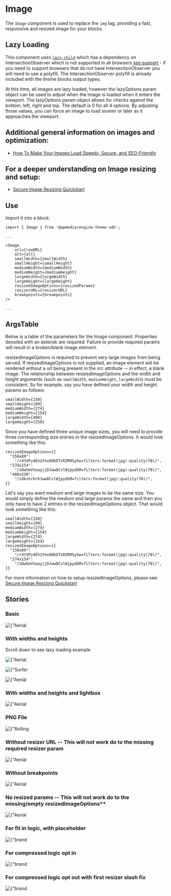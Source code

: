 
<Meta title="Image" component={Image} />

# Image

The `Image` component is used to replace the `img` tag, providing a fast, responsive and resized image for your blocks.

## Lazy Loading
This component uses [`lazy-child`](https://www.npmjs.com/package/lazy-child) which has a dependency on IntersectionObserver which is not supported in all browsers [see support](https://caniuse.com/#feat=intersectionobserver) - if you need to support browsers that do not have IntersectionObserver you will need to use a polyfill.
The IntersectionObserver polyfill is already included with the theme blocks output types.

At this time, all images are lazy loaded, however the lazyOptions param
object can be used to adjust when the image is loaded when it enters the viewport.  The lazyOptions param object allows for checks against the bottom, left, right and top.
The default is 0 for all 4 options. By adjusting those values, you can force an image to load sooner or later as it approaches the viewport.

## Additional general information on images and optimization:
- [How To Make Your Images Load Speedy, Secure, and SEO-Friendly](https://corecomponents.arcpublishing.com/alc/arc-products/pagebuilder/fusion/documentation/recipes/best-practices-images.md?version=2.6)

## For a deeper understanding on Image resizing and setup:
- [Secure Image Resizing Quickstart](https://corecomponents.arcpublishing.com/alc/arc-products/pagebuilder/fusion/documentation/recipes/secure-speedy-images.md?version=2.6)

## Use

Import it into a block:

```
import { Image } from '@wpmedia/engine-theme-sdk';

...

<Image
    url={rawURL}
    alt={alt}
    smallWidth={smallWidth}
    smallHeight={smallHeight}
    mediumWidth={mediumWidth}
    mediumHeight={mediumHeight}
    largeWidth={largeWidth}
    largeHeight={largeHeight}
    resizedImageOptions={resizedParams}
    resizerURL={resizerURL}
    breakpoints={breakpoints}
/>

...

```

## ArgsTable
Below is a table of the parameters for the Image component. Properties denoted with an asterisk are required. Failure to provide required params will result in a broken/blank image element.

resizedImageOptions is required to prevent very large images from being served. If resizedImageOptions is not
supplied, an image element will be rendered without a url being present in the src attribute -- in effect, a blank image.  The relationship between resizedImageOptions
and the width and height arguments (such as `smallWidth`, `mediumHeight`, `largeWidth`) must be consistent.  So for example, say you have defined your width and height params as follows:
```
smallWidth={158}
smallHeight={89}
mediumWidth={274}
mediumHeight={154}
largeWidth={400}
largeHeight={250}
```
Since you have defined three unique image sizes, you will need to provide three corresponding size entries in the resizedImageOptions.  It would look something like this:
```
resizedImageOptions={{
  "158x89":
    "/r4YXPy4Eh2thx80bDTxRZM9Syhw=filters:format(jpg):quality(70)/",
  "274x154":
    "/sDwhmVtwayjjDJww8CvlWjpydGM=filters:format(jpg):quality(70)/",
  "400x250":
    "/sdkshrbrhJww8CvlWjpydGM=filters:format(jpg):quality(70)/",
}}
```
Let's say you want medium and large images to be the same size.  You would simply define the medium and large params
the same and then you only have to have 2 entries in the resizedImageOptions object.  That would look something like this:
```
smallWidth={158}
smallHeight={89}
mediumWidth={274}
mediumHeight={154}
largeWidth={274}
largeHeight={154}
resizedImageOptions={{
  "158x89":
    "/r4YXPy4Eh2thx80bDTxRZM9Syhw=filters:format(jpg):quality(70)/",
  "274x154":
    "/sDwhmVtwayjjDJww8CvlWjpydGM=filters:format(jpg):quality(70)/",
}}
```
For more information on how to setup resizedImageOptions, please see: [Secure Image Resizing Quickstart](https://corecomponents.arcpublishing.com/alc/arc-products/pagebuilder/fusion/documentation/recipes/secure-speedy-images.md?version=2.6)

<ArgsTable of={Image} />

## Stories

### **Basic**
<Canvas>
  <Story name="Basic">
    <div>
      <Image
        url={
          "https://arc-anglerfish-arc2-prod-corecomponents.s3.amazonaws.com/public/37UMUNYNOVCEJDZW5SBKBXNMO4.jpg"
        }
        alt={"Aerial view of bridge"}
        smallWidth={158}
        smallHeight={89}
        mediumWidth={274}
        mediumHeight={154}
        largeWidth={274}
        largeHeight={154}
        resizedImageOptions={{
          "158x89":
            "/r4YXPy4Eh2thx80bDTxRZM9Syhw=filters:format(jpg):quality(70)/",
          "274x154":
            "/sDwhmVtwayjjDJww8CvlWjpydGM=filters:format(jpg):quality(70)/",
        }}
        resizerURL={
          "https://corecomponents-the-prophet-prod.cdn.arcpublishing.com/resizer"
        }
      />
    </div>
  </Story>
</Canvas>

### **With widths and heights**

<Canvas>
  <Story name="With widths and heights">
    <div>
      <p>Scroll down to see lazy loading example</p>
      <Image
        url={
          "https://arc-anglerfish-arc2-prod-corecomponents.s3.amazonaws.com/public/37UMUNYNOVCEJDZW5SBKBXNMO4.jpg"
        }
        alt={"Aerial view of bridge"}
        smallWidth={158}
        smallHeight={89}
        mediumWidth={274}
        mediumHeight={154}
        largeWidth={274}
        largeHeight={154}
        resizedImageOptions={{
          "158x89":
            "/r4YXPy4Eh2thx80bDTxRZM9Syhw=filters:format(jpg):quality(70)/",
          "274x154":
            "/sDwhmVtwayjjDJww8CvlWjpydGM=filters:format(jpg):quality(70)/",
        }}
        resizerURL={
          "https://corecomponents-the-prophet-prod.cdn.arcpublishing.com/resizer"
        }
        breakpoints={{
          small: 420,
          medium: 768,
          large: 992,
        }}
      />
      <p style={{ height: "150vh" }}></p>
      <Image
        url={
          "https://cloudfront-us-east-1.images.arcpublishing.com/corecomponents/P3V3THIJPVGUBLRIIYWKFHZTKA.jpg"
        }
        alt={"Surfer paddling out in the ocean"}
        smallWidth={800}
        smallHeight={600}
        mediumWidth={800}
        mediumHeight={600}
        largeWidth={800}
        largeHeight={600}
        resizedImageOptions={{
          "800x600":
            "/ncyEH4gZKt-brhaXCK_GfHw3I6Q=filters:format(jpg):quality(70)/",
        }}
        resizerURL={
          "https://corecomponents-the-prophet-prod.cdn.arcpublishing.com/resizer"
        }
        breakpoints={{
          small: 420,
          medium: 768,
          large: 992,
        }}
      />
      <p style={{ height: "150vh" }}></p>
      <Image
        url={
          "https://arc-anglerfish-arc2-prod-corecomponents.s3.amazonaws.com/public/37UMUNYNOVCEJDZW5SBKBXNMO4.jpg"
        }
        alt={"Aerial view of bridge"}
        smallWidth={158}
        smallHeight={89}
        mediumWidth={274}
        mediumHeight={154}
        largeWidth={274}
        largeHeight={154}
        resizedImageOptions={{
          "158x89":
            "/r4YXPy4Eh2thx80bDTxRZM9Syhw=filters:format(jpg):quality(70)/",
          "274x154":
            "/sDwhmVtwayjjDJww8CvlWjpydGM=filters:format(jpg):quality(70)/",
        }}
        resizerURL={
          "https://corecomponents-the-prophet-prod.cdn.arcpublishing.com/resizer"
        }
        breakpoints={{
          small: 420,
          medium: 768,
          large: 992,
        }}
      />
    </div>
  </Story>
</Canvas>

### **With widths and heights and lightbox**

<Canvas>
  <Story name="With widths, heights and lightbox">
    <Image
      url={
        "https://arc-anglerfish-arc2-prod-corecomponents.s3.amazonaws.com/public/37UMUNYNOVCEJDZW5SBKBXNMO4.jpg"
      }
      alt={"Aerial view of bridge"}
      smallWidth={158}
      smallHeight={89}
      mediumWidth={274}
      mediumHeight={154}
      largeWidth={274}
      largeHeight={154}
      resizedImageOptions={{
        "158x89":
          "/r4YXPy4Eh2thx80bDTxRZM9Syhw=filters:format(jpg):quality(70)/",
        "274x154":
          "/sDwhmVtwayjjDJww8CvlWjpydGM=filters:format(jpg):quality(70)/",
      }}
      resizerURL={
        "https://corecomponents-the-prophet-prod.cdn.arcpublishing.com/resizer"
      }
      breakpoints={{
        small: 420,
        medium: 768,
        large: 992,
      }}
      lightBoxWidth={274}
      lightBoxHeight={154}
    />
  </Story>
</Canvas>

### **PNG** File
<Canvas>
  <Story name="Transparent png file">
    <Image
      url={
        "https://s3.amazonaws.com/arc-authors/corecomponents/ddb98950-f6c6-4362-8cf0-5faf0001609a.png"
      }
      alt={"Rolling Dice"}
      smallWidth={158}
      smallHeight={89}
      mediumWidth={158}
      mediumHeight={89}
      largeWidth={158}
      largeHeight={89}
      resizedImageOptions={{
        "158x89":
          "BdkyX5wvprEpd8N4tFJxP_fdLfM=filters:format(png):quality(70)/",
      }}
      resizerURL={"https://corecomponents-the-prophet-prod.cdn.arcpublishing.com/resizer"}
      breakpoints={{
        small: 420,
        medium: 768,
        large: 992,
      }}
      lightBoxWidth={158}
      lightBoxHeight={89}
    />
  </Story>
</Canvas>

### **Without resizer URL -- This will not work do to the missing required resizer param**

<Canvas>
  <Story name="Without resizer URL">
    <Image
      url={
        "https://arc-anglerfish-arc2-prod-corecomponents.s3.amazonaws.com/public/37UMUNYNOVCEJDZW5SBKBXNMO4.jpg"
      }
      alt={"Aerial view of bridge"}
      smallWidth={158}
      smallHeight={89}
      mediumWidth={274}
      mediumHeight={154}
      largeWidth={274}
      largeHeight={154}
      resizedImageOptions={{
        "158x89":
          "/r4YXPy4Eh2thx80bDTxRZM9Syhw=filters:format(jpg):quality(70)/",
        "274x154":
          "/sDwhmVtwayjjDJww8CvlWjpydGM=filters:format(jpg):quality(70)/",
      }}
      resizerURL={""}
      breakpoints={{
        small: 420,
        medium: 768,
        large: 992,
      }}
      lightBoxWidth={274}
      lightBoxHeight={154}
    />
  </Story>
</Canvas>

### **Without breakpoints**

<Canvas>
  <Story name="Without breakpoints">
    <Image
      url={
        "https://arc-anglerfish-arc2-prod-corecomponents.s3.amazonaws.com/public/37UMUNYNOVCEJDZW5SBKBXNMO4.jpg"
      }
      alt={"Aerial view of bridge"}
      smallWidth={158}
      smallHeight={89}
      mediumWidth={274}
      mediumHeight={154}
      largeWidth={274}
      largeHeight={154}
      resizedImageOptions={{
        "158x89":
          "/r4YXPy4Eh2thx80bDTxRZM9Syhw=filters:format(jpg):quality(70)/",
        "274x154":
          "/sDwhmVtwayjjDJww8CvlWjpydGM=filters:format(jpg):quality(70)/",
      }}
      resizerURL={
        "https://corecomponents-the-prophet-prod.cdn.arcpublishing.com/resizer"
      }
      breakpoints={{}}
      lightBoxWidth={274}
      lightBoxHeight={154}
    />
  </Story>
</Canvas>

### **No resized params -- This will not work do to the missing/empty resizedImageOptions****

<Canvas>
  <Story name="No resized params">
    <Image
      url={
        "https://arc-anglerfish-arc2-prod-corecomponents.s3.amazonaws.com/public/37UMUNYNOVCEJDZW5SBKBXNMO4.jpg"
      }
      alt={"Aerial view of bridge"}
      smallWidth={158}
      smallHeight={89}
      mediumWidth={274}
      mediumHeight={154}
      largeWidth={274}
      largeHeight={154}
      resizedImageOptions={{}}
      resizerURL={
        "https://corecomponents-the-prophet-prod.cdn.arcpublishing.com/resizer"
      }
      breakpoints={{
        small: 420,
        medium: 768,
        large: 992,
      }}
      lightBoxWidth={274}
      lightBoxHeight={154}
    />
  </Story>
</Canvas>

<!-- // https://corecomponents-the-prophet-prod.cdn.arcpublishing.com/resizer/74FUDjj5P9QGqVekHa1JSdaSU1M=/fit-in/274x183/filters:quality(70):fill(white):background_color(white)/arc-anglerfish-staging-staging.s3.amazonaws.com/public/NA6FMAXWP5DR3FDZQ7SGJ3C3FE.png  -->

### **For fit in logic, with placeholder**

<Canvas>
  <Story name="For fit in logic, with placeholder">
    <Image
      url={
        "https://arc-anglerfish-staging-staging.s3.amazonaws.com/public/NA6FMAXWP5DR3FDZQ7SGJ3C3FE.png"
      }
      alt={"brand image"}
      smallWidth={158}
      smallHeight={89}
      mediumWidth={274}
      mediumHeight={154}
      largeWidth={274}
      largeHeight={154}
      resizedImageOptions={{
        "84x0":
          "ypPWGXyZQIfvus8XpYlHcz9s-2M=/fit-in/84x0/filters:quality(70):fill(white):background_color(white)/",
        "84x47":
          "Gw1ATz6cGk1Op8Yjnb9XBfe-10U=/fit-in/84x47/filters:quality(70):fill(white):background_color(white)/",
        "84x56":
          "b5wfZSSCrPhbJrORnvG5FXMoDr4=/fit-in/84x56/filters:quality(70):fill(white):background_color(white)/",
        "84x63":
          "CD5KPCY_fwSMCI_xytqY_GFeXO0=/fit-in/84x63/filters:quality(70):fill(white):background_color(white)/",
        "84x84":
          "g9s6e6Xg5fUugoCvSi6ozD9U4RA=/fit-in/84x84/filters:quality(70):fill(white):background_color(white)/",
        "105x0":
          "OzGNyBo2WPsnUeAg11pcLYsNN7w=/fit-in/105x0/filters:quality(70):fill(white):background_color(white)/",
        "105x59":
          "ElJJzRWq1ZB82l4keqayBsGhOhM=/fit-in/105x59/filters:quality(70):fill(white):background_color(white)/",
        "105x70":
          "e6iZtVfaJOxIs342PGXoM-Y5Nu4=/fit-in/105x70/filters:quality(70):fill(white):background_color(white)/",
        "105x79":
          "MRwmeksbWfCFE523W0vmz2Lvumo=/fit-in/105x79/filters:quality(70):fill(white):background_color(white)/",
        "105x105":
          "irmzJqlUTrRGDvY2bMfhcx_5Ahc=/fit-in/105x105/filters:quality(70):fill(white):background_color(white)/",
        "158x0":
          "qdxfL8Ms-GjEXSvEPFrR0MMJVfI=/fit-in/158x0/filters:quality(70):fill(white):background_color(white)/",
        "158x89":
          "r7SMPMvoPdoraJUSo3Jqo1mhUlY=/fit-in/158x89/filters:quality(70):fill(white):background_color(white)/",
        "158x105":
          "ciIbzGLGGntlmMxW-OXZ_OFsQfs=/fit-in/158x105/filters:quality(70):fill(white):background_color(white)/",
        "158x119":
          "_r5tCmSEITOO3NTJLBkot61mzBA=/fit-in/158x119/filters:quality(70):fill(white):background_color(white)/",
        "158x158":
          "vMMvyypjSX4SntqGzufNzKSlll4=/fit-in/158x158/filters:quality(70):fill(white):background_color(white)/",
        "274x0":
          "7lwbXw39fsb7SslOOiUxu1ly4gc=/fit-in/274x0/filters:quality(70):fill(white):background_color(white)/",
        "274x154":
          "DdErna-7pp6myk9CrCpHdgiGQrA=/fit-in/274x154/filters:quality(70):fill(white):background_color(white)/",
        "274x183":
          "74FUDjj5P9QGqVekHa1JSdaSU1M=/fit-in/274x183/filters:quality(70):fill(white):background_color(white)/",
        "274x206":
          "NL8g53815dsUhgTS3jXC7rdAt4U=/fit-in/274x206/filters:quality(70):fill(white):background_color(white)/",
        "274x274":
          "MDrtZOPpTHNfaBvyvUpoDRp_Pmw=/fit-in/274x274/filters:quality(70):fill(white):background_color(white)/",
        "377x0":
          "akEakgCNST0luHQSfxw9JFGhTI4=/fit-in/377x0/filters:quality(70):fill(white):background_color(white)/",
        "377x212":
          "8TDhSLyZg_kUCihvynOQi06pYzg=/fit-in/377x212/filters:quality(70):fill(white):background_color(white)/",
        "377x251":
          "CTkC4Qg7ArqcadymT-6hF6kpQcQ=/fit-in/377x251/filters:quality(70):fill(white):background_color(white)/",
        "377x283":
          "0u2mo8HtMOnqPnQPtxKoxRqfE04=/fit-in/377x283/filters:quality(70):fill(white):background_color(white)/",
        "377x377":
          "ievAZC23UVlp0pDO9i_vYd4Mzns=/fit-in/377x377/filters:quality(70):fill(white):background_color(white)/",
        "400x0":
          "v5yK4OiOsizjnS5QUES6os7edxU=/fit-in/400x0/filters:quality(70):fill(white):background_color(white)/",
        "400x225":
          "-pXO6s24r9KmlC-6siXm4uzrKxg=/fit-in/400x225/filters:quality(70):fill(white):background_color(white)/",
        "400x267":
          "hBPl4S4C9ngZRqmRAJ-Op0njTlo=/fit-in/400x267/filters:quality(70):fill(white):background_color(white)/",
        "400x300":
          "Gcq-GY6hHc7VbCX4ZY8PBuqVjF4=/fit-in/400x300/filters:quality(70):fill(white):background_color(white)/",
        "400x400":
          "9PtxKndKHARFk6D0ynV-eeWSyow=/fit-in/400x400/filters:quality(70):fill(white):background_color(white)/",
        "600x0":
          "OiKZ9gjSp-91zxKMjn6d7I9Xn0Q=/fit-in/600x0/filters:quality(70):fill(white):background_color(white)/",
        "600x338":
          "-GfTnJijLXqUVhdTdiyE9l0_yeI=/fit-in/600x338/filters:quality(70):fill(white):background_color(white)/",
        "600x400":
          "m617pE8A870PD_Ceg3c8lLzsMY8=/fit-in/600x400/filters:quality(70):fill(white):background_color(white)/",
        "600x450":
          "09o5mViAlwuxUTgL6vkoXkCfchE=/fit-in/600x450/filters:quality(70):fill(white):background_color(white)/",
        "600x600":
          "rxxPemZQ3CI0OrPBoSnSHQKPhpA=/fit-in/600x600/filters:quality(70):fill(white):background_color(white)/",
        "768x0":
          "EzouokEblmG43adARCILjk7ioSg=/fit-in/768x0/filters:quality(70):fill(white):background_color(white)/",
        "768x432":
          "vMR3AlfbO_ZZ2FuJYh18eHD7LQM=/fit-in/768x432/filters:quality(70):fill(white):background_color(white)/",
        "768x512":
          "42Gq8nwJdwiwDGEjvXIRosQPvKM=/fit-in/768x512/filters:quality(70):fill(white):background_color(white)/",
        "768x576":
          "ji27jOy0l-Kaj5T654LhgVRXWpw=/fit-in/768x576/filters:quality(70):fill(white):background_color(white)/",
        "768x768":
          "Exeh9lKLfeQ8EY8BFF6MAIWw8f4=/fit-in/768x768/filters:quality(70):fill(white):background_color(white)/",
        "800x0":
          "XuPV6Xyq1DZfouUYaTClp4KtmVk=/fit-in/800x0/filters:quality(70):fill(white):background_color(white)/",
        "800x450":
          "TJxjOo89SZxFXQZwqRbmk1W62po=/fit-in/800x450/filters:quality(70):fill(white):background_color(white)/",
        "800x533":
          "7-ZUOzJOw3UKHN0nCjkYUWYMMhg=/fit-in/800x533/filters:quality(70):fill(white):background_color(white)/",
        "800x600":
          "r2VBjzND5c-k4G6JEpzyYpGHngs=/fit-in/800x600/filters:quality(70):fill(white):background_color(white)/",
        "800x800":
          "xzLASjSBuaDaTlfQfKRfNx_TXtQ=/fit-in/800x800/filters:quality(70):fill(white):background_color(white)/",
        "1024x0":
          "-i8cZWpmS7BVf7n-tGixdIhRdPc=/fit-in/1024x0/filters:quality(70):fill(white):background_color(white)/",
        "1024x576":
          "srrkeFOCj6KdudRPul8F6l4vFqs=/fit-in/1024x576/filters:quality(70):fill(white):background_color(white)/",
        "1024x683":
          "zxZMYm5rP9oYWRMp7xg_cjqLssM=/fit-in/1024x683/filters:quality(70):fill(white):background_color(white)/",
        "1024x768":
          "dLGtbpAl3oNYQ29b8b8vIIW8USg=/fit-in/1024x768/filters:quality(70):fill(white):background_color(white)/",
        "1024x1024":
          "RkTnuW6j5K7QDCOkBuXOQNxF0zM=/fit-in/1024x1024/filters:quality(70):fill(white):background_color(white)/",
        "1440x0":
          "9dzRorTa9AFZvec138wzfAzZnOs=/fit-in/1440x0/filters:quality(70):fill(white):background_color(white)/",
        "1440x810":
          "xjFGAhcROAHGIJjQF0-VXGgP5UA=/fit-in/1440x810/filters:quality(70):fill(white):background_color(white)/",
        "1440x960":
          "lM113UEvbUcBQmfUxaxjjvymfL8=/fit-in/1440x960/filters:quality(70):fill(white):background_color(white)/",
        "1440x1080":
          "yeoeeTujSHwDjTerpiwXiZziqyg=/fit-in/1440x1080/filters:quality(70):fill(white):background_color(white)/",
        "1440x1440":
          "C01cML7mEmfmz3nF_uKCcmQAsdo=/fit-in/1440x1440/filters:quality(70):fill(white):background_color(white)/",
        "1600x0":
          "ILJn0fFa7NIsStekj_TtlBCSvBU=/fit-in/1600x0/filters:quality(70):fill(white):background_color(white)/",
        "1600x900":
          "_1NLnVpYWGV_sSMu4bNaPViOM-Y=/fit-in/1600x900/filters:quality(70):fill(white):background_color(white)/",
        "1600x1067":
          "BP4BtQEHW2PIahEZ0Iha-zIXoFY=/fit-in/1600x1067/filters:quality(70):fill(white):background_color(white)/",
        "1600x1200":
          "7PiVpqa_FxTcR0Yj_aLC7WpnjzQ=/fit-in/1600x1200/filters:quality(70):fill(white):background_color(white)/",
        "1600x1600":
          "CQcCSFygCQqghFAVoFOYMGePDKg=/fit-in/1600x1600/filters:quality(70):fill(white):background_color(white)/",
      }}
      resizerURL={
        "https://corecomponents-the-prophet-prod.cdn.arcpublishing.com/resizer"
      }
      breakpoints={{
        small: 420,
        medium: 768,
        large: 992,
      }}
      lightBoxWidth={274}
      lightBoxHeight={154}
    />
  </Story>
</Canvas>

### **For compressed logic opt in**

<Canvas>
  <Story name="For compressed logic opt in">
    <Image
      url={
        "https://s3.amazonaws.com/arc-authors/corecomponents/b80bd029-16d8-4a28-a874-78fc07ebc14a.jpg"
      }
      alt={"brand image"}
      smallWidth={158}
      smallHeight={89}
      mediumWidth={274}
      mediumHeight={154}
      largeWidth={274}
      largeHeight={154}
      resizedImageOptions={{
        "84x56": "Zl9GCeY1h_VWYVOhDEUuZLth_I8=filters:cm=t/",
        "105x70": "PP7bEkuCBQ9Dv03Ok-8caaFoSI0=filters:cm=t/",
        "158x105": "xJrEXTFQtbX_9wzUOofp-fza1KM=filters:cm=t/",
        "274x183": "Wih8X4MVQVGqmtgPxh56zSm1hBI=filters:cm=t/",
        "377x251": "9E1kgP-s1x2SVRHrNyOWUXXZb14=filters:cm=t/",
        "400x267": "9mqMCfKgITlEAkfqfSYAtxJKojI=filters:cm=t/",
        "600x400": "v0KYywyJNbxWTFIopiUnIKDqSVc=filters:cm=t/",
        "768x512": "k2fO1jsplo0FdIJ-xkilgLiOr7k=filters:cm=t/",
        "800x533": "cA-eFDnDTUffbO4j9-fCtYPVWsg=filters:cm=t/",
        "1024x683": "xBIw-6J0kS48A8Wp4_0t4k_Sh4Q=filters:cm=t/",
        "1440x960": "5f8YWvg-j8LETGuKEOHgDvMTKhE=filters:cm=t/",
        "1600x1067": "GsY2RpeE1zt2TwbtM1vQYFdf0Io=filters:cm=t/",
        "84x63": "HAb6iFddFCGoVhcbr7xNKyTjRgU=filters:cm=t/",
        "105x79": "hog5jqlGvmBYipYSs-vQ_mqMfSg=filters:cm=t/",
        "158x119": "yayh79Pxt8D13ZugCYEwQoeb05c=filters:cm=t/",
        "274x206": "xakQmVVXgDLn_b67NfsVl0Twjmc=filters:cm=t/",
        "377x283": "qxAMOBKiRUx2wvRrNzqwahGYZ3s=filters:cm=t/",
        "400x300": "vsm27HE9JE3pXQF_Gpv6FPK0EBY=filters:cm=t/",
        "600x450": "KWhxwTC-IP5O8kgBOxp3HwsNp-Y=filters:cm=t/",
        "768x576": "kT3kWQHSFwe6dB4twVtf6FkcrLg=filters:cm=t/",
        "800x600": "zg3-pYTvb0xWPxgOOSmT4onRnrg=filters:cm=t/",
        "1024x768": "cOuKqIsAoH6b5Mx3iq1Cyz7reuM=filters:cm=t/",
        "1440x1080": "G6A7rb_rMG77iPaW5YZw_gXHszI=filters:cm=t/",
        "1600x1200": "D9sD_fHurPMha83DHmSSjhNIWaw=filters:cm=t/",
        "84x0": "mbFPm2rKjoum_0LYf0At-9eks1Y=filters:cm=t/",
        "105x0": "x--GwVN904caO9HoQJbnFe5-9zk=filters:cm=t/",
        "158x0": "d1tUq56ObdJyJtx10EHLN9h5pV8=filters:cm=t/",
        "274x0": "tpK1bRzCC_yOCaxQNyycbY-zSVQ=filters:cm=t/",
        "377x0": "kzerxeG43LYGfSASKt4Lj9nmkYM=filters:cm=t/",
        "400x0": "AtZ9BqFF4EprAbBmeB7_uMhY3xQ=filters:cm=t/",
        "600x0": "k1OTosfkdEVKawdNm_nWdmxhYvU=filters:cm=t/",
        "768x0": "6HcJbMw8xmMk5rC1evG3Cfn2Uo8=filters:cm=t/",
        "800x0": "8UReMwMsznY473xAwq65hACsAbs=filters:cm=t/",
        "1024x0": "bAZVOYlan4R8bbv6neVRsJ54gWE=filters:cm=t/",
        "1440x0": "BNHDdO9hc6S2z8eTjAToUmTr-sw=filters:cm=t/",
        "1600x0": "Ug4rT-_XwKlhjAmLHF1BMRn7bZ8=filters:cm=t/",
        "84x47": "PC1BvmN31-hCCbJLa8RUBHSQBDU=filters:cm=t/",
        "105x59": "KNjqmWUkVvo1QqlBECP7n48xzuU=filters:cm=t/",
        "158x89": "35sg1CpwufCYNN-lff7JXP_9hnQ=filters:cm=t/",
        "274x154": "YqnGe2BesTKTVSwuIHXXWcQMxTc=filters:cm=t/",
        "377x212": "jfqSgGMvehhkpZDpXpW8xabaoFE=filters:cm=t/",
        "400x225": "Mcht0h4pAjl-FyUtzvgnkKKc-i4=filters:cm=t/",
        "600x338": "kNySm8WmouEddG7L1CAmZYTrP5U=filters:cm=t/",
        "768x432": "4T6uEz2Kv6Ll1pYsPL9hkxLnguM=filters:cm=t/",
        "800x450": "uor2swsaUuP6kY5Alxup6lzFpz8=filters:cm=t/",
        "1024x576": "zP8h9myj7tgjD6JeQ4j615yDi1E=filters:cm=t/",
        "1440x810": "lpQ1DbyQrPqU9IrlD4ymYBax2_U=filters:cm=t/",
        "1600x900": "kXIyQvYXN0LK_R-1nj5AV1EaIsk=filters:cm=t/",
        "84x84": "rO9Zm7S0G0rL3pxlmX9c-dmD4ro=filters:cm=t/",
        "105x105": "3W_Ga2CyiwnKkTj_tqjE1L80ecg=filters:cm=t/",
        "158x158": "wRo1EhlirDPXj_oSk3oCIVHDCQo=filters:cm=t/",
        "274x274": "J_Nb7jZTJdUk-mma0oUFTKRVmG4=filters:cm=t/",
        "377x377": "MoC1YNbxPMERPhqFOYiIq-C73w8=filters:cm=t/",
        "400x400": "wOBvZDAal77fnyeRUH3pm3pb2Lo=filters:cm=t/",
        "600x600": "aYsQE8UUUN5ahgPbOTRQudYfUPc=filters:cm=t/",
        "768x768": "enUCacYifBe2BZrl2VSpCgD98iQ=filters:cm=t/",
        "800x800": "-CBUtmcZm00uPEpJOCTUKZq1eWg=filters:cm=t/",
        "1024x1024": "XdLtY4clVJIPAJqZP5N_fDQ7djI=filters:cm=t/",
        "1440x1440": "mZEtMmVGWFKu9ufg2eTRgvIcr1U=filters:cm=t/",
        "1600x1600": "DjfsuZ6YnP9mJhFkdcbzInJQVU0=filters:cm=t/",
      }}
      resizerURL={
        "https://corecomponents-the-prophet-prod.cdn.arcpublishing.com/resizer"
      }
      breakpoints={{
        small: 420,
        medium: 768,
        large: 992,
      }}
      lightBoxWidth={274}
      lightBoxHeight={154}
      compressedThumborParams={true}
    />
  </Story>
</Canvas>

### **For compressed logic opt out with first resizer slash fix**

<Canvas>
  <Story name="For compressed logic opt out with first resizer slash fix">
    <Image
      url={
        "https://cloudfront-us-east-1.images.arcpublishing.com/corecomponents/PXYWEPTDCJF7JKDLK435PZM7HI.jpg"
      }
      alt={"brand image"}
      smallWidth={400}
      smallHeight={267}
      mediumWidth={400}
      mediumHeight={267}
      largeWidth={400}
      largeHeight={267}
      resizedImageOptions={{
        "400x267":
          "ATxBzcGNaQfNiZWOlDXIQu6YFBQ=filters:format(jpg):quality(70)/",
      }}
      resizerURL={
        "https://corecomponents-the-prophet-prod.cdn.arcpublishing.com/resizer"
      }
      breakpoints={{
        small: 420,
        medium: 768,
        large: 992,
      }}
      lightBoxWidth={274}
      lightBoxHeight={154}
      compressedThumborParams={false}
    />
  </Story>
</Canvas>
